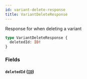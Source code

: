 ```yaml
---
id: variant-delete-response
title: VariantDeleteResponse
---
```



Response for when deleting a variant


```graphql
type VariantDeleteResponse {
  deletedId: ID!
}
```


### Fields

#### `deletedId` ([`ID`](/developers/demandhq-apis/demand-api/graphql/reference/scalars/id))






